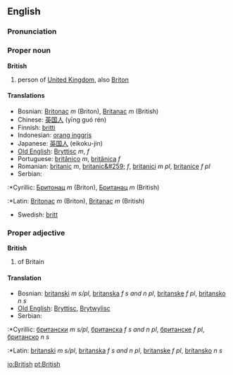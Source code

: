 ==English==

===Pronunciation===
{{IPA|/ˈbɹɪʔɪʃ/ ([[:w:Received Pronunciation|RP]]), /ˈbɹɪɾɪʃ/ ([[:w:General American|GA]])}}
{{audio|en-us-british.ogg|Audio (US)}}

===Proper noun===
'''British'''
# person of [[United Kingdom]], also [[Briton]]

====Translations====
*Bosnian: [[Britonac]] ''m'' (Briton), [[Britanac]] ''m'' (British)
*Chinese: [[英国人]] (yīng guó rén)
*Finnish: [[britti]]
*Indonesian: [[orang inggris]]
*Japanese: [[英国人]] (eikoku-jin)
*[[Old English]]: [[Bryttisc]] ''m'', ''f''
*Portuguese: [[britânico]] ''m'', [[britânica]] ''f''
*Romanian: [[britanic]] ''m'', [[britanic&#259;]] ''f'', [[britanici]] ''m pl'', [[britanice]] ''f pl''
*Serbian:
:*Cyrillic: [[Бритонац]] ''m'' (Briton), [[Британац]] ''m'' (British)
:*Latin: [[Britonac]] ''m'' (Briton), [[Britanac]] ''m'' (British)
*Swedish: [[britt]]

===Proper adjective===
'''British'''
# of Britain

====Translation====
*Bosnian: [[britanski]] ''m s/pl'', [[britanska]] ''f s and n pl'', [[britanske]] ''f pl'', [[britansko]] ''n s''
*[[Old English]]: [[Bryttisc]], [[Brytwylisc]]
*Serbian:
:*Cyrillic: [[британски]] ''m s/pl'', [[британска]] ''f s and n pl'', [[британске]] ''f pl'', [[британско]] ''n s''
:*Latin: [[britanski]] ''m s/pl'', [[britanska]] ''f s and n pl'', [[britanske]] ''f pl'', [[britansko]] ''n s''

[[io:British]]
[[pt:British]]
